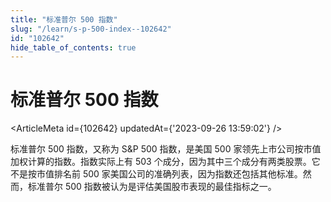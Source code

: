```yaml
---
title: "标准普尔 500 指数"
slug: "/learn/s-p-500-index--102642"
id: "102642"
hide_table_of_contents: true
---
```



# 标准普尔 500 指数

<ArticleMeta id={102642} updatedAt={'2023-09-26 13:59:02'} />
<div className='border-solid border-b border-t-0 my-4 border-[var(--ifm-color-gray-300)]' />

标准普尔 500 指数，又称为 S&P 500 指数，是美国 500 家领先上市公司按市值加权计算的指数。指数实际上有 503 个成分，因为其中三个成分有两类股票。它不是按市值排名前 500 家美国公司的准确列表，因为指数还包括其他标准。然而，标准普尔 500 指数被认为是评估美国股市表现的最佳指标之一。
